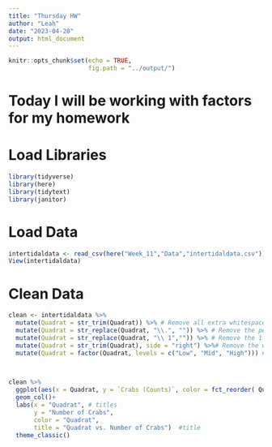 ```yaml
---
title: "Thursday HW"
author: "Leah"
date: "2023-04-20"
output: html_document
---
```


```r
knitr::opts_chunk$set(echo = TRUE,
                      fig.path = "../output/")
```

# Today I will be working with factors for my homework 

# Load Libraries 
```r
library(tidyverse)
library(here)
library(tidytext)
library(janitor)
```

# Load Data 
```r
intertidaldata <- read_csv(here("Week_11","Data","intertidaldata.csv"))
View(intertidaldata)
```
# Clean Data 
```r

clean <- intertidaldata %>%
  mutate(Quadrat = str_trim(Quadrat)) %>% # Remove all extra whitespace 
  mutate(Quadrat = str_replace(Quadrat, "\\.", "")) %>% # Remove the period 
  mutate(Quadrat = str_replace(Quadrat, "\\ 1","")) %>% # Remove the 1 
  mutate(Quadrat = str_trim(Quadrat), side = "right") %>%# Remove the white space on the right 
  mutate(Quadrat = factor(Quadrat, levels = c("Low", "Mid", "High"))) # Change the levels to low, mid, and high order
  


clean %>%
  ggplot(aes(x = Quadrat, y = `Crabs (Counts)`, color = fct_reorder( Quadrat, `Crabs (Counts)`))) + # Reorder the legend 
  geom_col()+
  labs(x = "Quadrat", # titles 
       y = "Number of Crabs",
       color = "Quadrat",
       title = "Quadrat vs. Number of Crabs")  #title 
  theme_classic()
 
```


